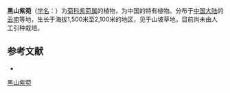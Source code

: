 {{Speciesbox
| name = 黑山紫菀
| status = 
| status_system = 
| image =
| genus = Aster
| species = nigromontanus
| authority = Dunn
}}

'''黑山紫菀'''（[[学名|学名]]：{{lang|la|''Aster nigromontanus''}}）为[[菊科|菊科]][[紫菀属|紫菀属]]的植物，为中国的特有植物。分布于[[中国大陆|中国大陆]]的[[云南|云南]]等地，生长于海拔1,500米至2,100米的地区，见于山坡草地，目前尚未由人工引种栽培。

== 参考文献 ==
<div class="references-small">
* {{cite web| url =http://www.bioinfo.cn/db05/KmzwSpecies.php?action=view&id=4280| title =黑山紫菀| work =《中国高等植物数据库全库》| publisher =中国科学院微生物研究所| author =昆明植物研究所| accessdate =2009-02-25| archive-date =2016-03-05| archive-url =https://web.archive.org/web/20160305034914/http://www.bioinfo.cn/db05/KmzwSpecies.php?action=view&id=4280| dead-url =yes}}
</div>
{{Taxonbar|from=Q15231030}}

[[Category:紫菀属|黑山紫菀]]


{{植物小作品}}